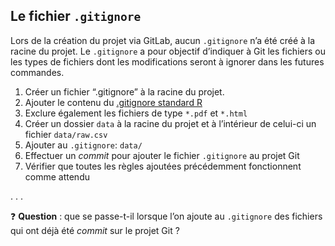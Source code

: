 :::{.callout-tip collapse="true" icon=false}
## Le fichier `.gitignore`

::: {.incremental}
Lors de la création du projet via GitLab, aucun `.gitignore` n'a été créé à la racine du projet. Le `.gitignore` a pour objectif d'indiquer à Git les fichiers ou les types de fichiers dont les modifications seront à ignorer dans les futures commandes.

1. Créer un fichier ".gitignore" à la racine du projet.
2. Ajouter le contenu du [.gitignore standard R](https://github.com/github/gitignore/blob/main/R.gitignore)
3. Exclure également les fichiers de type `*.pdf` et `*.html`
4. Créer un dossier `data` à la racine du projet et à l'intérieur de celui-ci un fichier `data/raw.csv` 
5. Ajouter au `.gitignore`: `data/`
6. Effectuer un *commit* pour ajouter le fichier `.gitignore` au projet Git
7. Vérifier que toutes les règles ajoutées précédemment fonctionnent comme attendu
:::

:::

. . .

❓ **Question** : que se passe-t-il lorsque l'on ajoute au `.gitignore` des fichiers qui ont déjà été *commit* sur le projet Git ?
